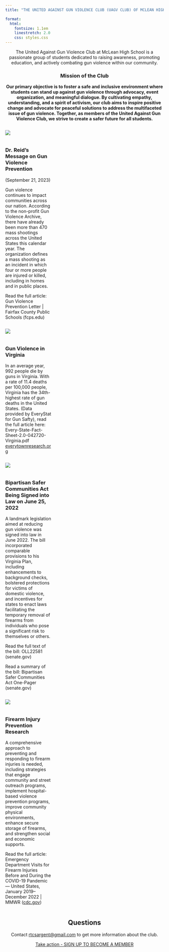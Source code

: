 ```yaml
---
title: "THE UNITED AGAINST GUN VIOLENCE CLUB (UAGV CLUB) OF MCLEAN HIGH SCHOOL"

format:
  html: 
    fontsize: 1.1em
    linestretch: 2.0
    css: styles.css
---
```


<center>The United Against Gun Violence Club at McLean High School is a passionate group of students dedicated to raising awareness, promoting education, and actively combating gun violence within our community.</center>

<center>

### Mission of the Club

**Our primary objective is to foster a safe and inclusive environment where students can stand up against gun violence through advocacy, event organization, and meaningful dialogue. By cultivating empathy, understanding, and a spirit of activism, our club aims to inspire positive change and advocate for peaceful solutions to address the multifaceted issue of gun violence. Together, as members of the United Against Gun Violence Club, we strive to create a safer future for all students.**

</center>

<p>

<div>

</div>

</p>

<p>

</p>

<p>

</p>

::: {.column width="15%"}
![](imgs/dr_reid.png)
:::

::: {.column width="4%"}
:::

::: {.column width="29%"}
### Dr. Reid's Message on Gun Violence Prevention 
(September 21, 2023)

Gun violence continues to impact communities across our nation. According to the non-profit Gun Violence Archive, there have already been more than 470 mass shootings across the United States this calendar year. The organization defines a mass shooting as an incident in which four or more people are injured or killed, including in homes and in public places.

Read the full article: Gun Violence Prevention Letter \| Fairfax County Public Schools (fcps.edu)
:::

::: {.column width="15%"}
![](imgs/virginia.jpg)
:::

::: {.column width="4%"}
:::

::: {.column width="29%"}
### Gun Violence in Virginia

In an average year, 992 people die by guns in Virginia. With a rate of 11.4 deaths per 100,000 people, Virginia has the 34th-highest rate of gun deaths in the United States. (Data provided by EveryStat for Gun Safty), read the full article here: Every-State-Fact-Sheet-2.0-042720-Virginia.pdf [everytownresearch.org](www.everytownresearch.org)
:::


::: {.column width="15%"}
![](imgs/law.png)
:::

::: {.column width="4%"}
:::

::: {.column width="29%"}
### Bipartisan Safer Communities Act Being Signed into Law on June 25, 2022

A landmark legislation aimed at reducing gun violence was signed into law in June 2022. The bill incorporated comparable provisions to his Virginia Plan, including enhancements to background checks, bolstered protections for victims of domestic violence, and incentives for states to enact laws facilitating the temporary removal of firearms from individuals who pose a significant risk to themselves or others. 

Read the full text of the bill: OLL22581 (senate.gov) 

Read a summary of the bill: Bipartisan Safer Communities Act One-Pager (senate.gov) 
:::

::: {.column width="15%"}
![](imgs/med.png)
:::

::: {.column width="4%"}
:::

::: {.column width="29%"}
### Firearm Injury Prevention Research

A comprehensive approach to preventing and responding to firearm injuries is needed, including strategies that engage community and street outreach programs, implement hospital-based violence prevention programs, improve community physical environments, enhance secure storage of firearms, and strengthen social and economic supports. 

Read the full article:  Emergency Department Visits for Firearm Injuries Before and During the COVID-19 Pandemic — United States, January 2019–December 2022 | MMWR ([cdc.gov](https://www.cdc.gov)) 
:::




<center>

## Questions

Contact [rtcsargent\@gmail.com](mailto:rtcsargent\@gmail.com) to get more information about the club.

[Take action - SIGN UP TO BECOME A MEMBER](https://docs.google.com/forms/d/1hyCbeNRCNNCrosXSqtiwSRDveF5lPKic5pXcxUGMpZg/edit?pli=1)

</center>

